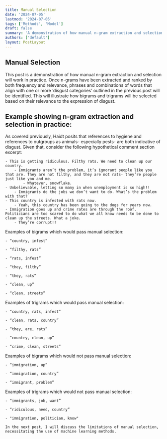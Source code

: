 ```yaml
---
title: Manual Selection
date: '2024-07-05'
lastmod: '2024-07-05'
tags: ['Methods', 'Model']
draft: false
summary: 'A demonstration of how manual n-gram extraction and selection will work in practice.'
authors: ['default']
layout: PostLayout
---
```


## Manual Selection

This post is a demonstration of how manual n-gram extraction and selection will work in practice. Once n-grams have been extracted and ranked by both frequency and relevance, phrases and combinations of words that align with one or more ‘disgust categories’ outlined in the previous post will be identified. This will illustrate how bigrams and trigrams will be selected based on their relevance to the expression of disgust.

## Example showing n-gram extraction and selection in practice:

As covered previously, Haidt posits that references to hygiene and references to outgroups as animals- especially pests- are both indicative of disgust. Given that, consider the following hypothetical comment section excerpt:

    - This is getting ridiculous. Filthy rats. We need to clean up our country.
        - Immigrants aren’t the problem, it’s ignorant people like you that are. They are not filthy, and they are not rats- they’re people just like you and me.
            - Whatever, snowflake.
    - Unbelievable, letting so many in when unemployment is so high!!
        - Immigrants do the jobs we don’t want to do. What’s the problem with that?
    - This country is infested with rats now.
        - Yeah, this country has been going to the dogs for years now.
    - Immigration goes up and crime rates are through the roof. Politicians are too scared to do what we all know needs to be done to clean up the streets. What a joke.
        - They’re corrupt!!

Examples of bigrams which would pass manual selection:

    - “country, infest”

    - “filthy, rats”

    - “rats, infest”

    - “they, filthy”

    - “they, rats”

    - “clean, up”

    - “clean, streets”

Examples of trigrams which would pass manual selection:

    - “country, rats, infest”

    - “clean, rats, country”

    - “they, are, rats”

    - “country, clean, up”

    - “crime, clean, streets”

Examples of bigrams which would not pass manual selection:

    - “immigration, up”

    - “immigration, country”

    - “immigrant, problem”

Examples of trigrams which would not pass manual selection:

    - “immigrants, job, want”

    - “ridiculous, need, country”

    - "immigration, politician, know"

    In the next post, I will discuss the limitations of manual selection, necessitating the use of machine learning methods.
